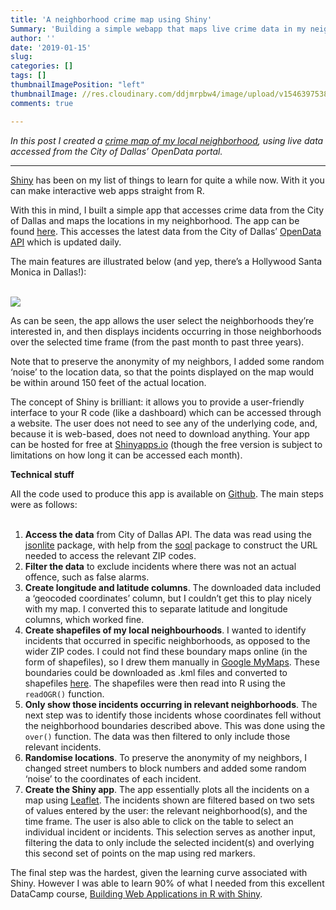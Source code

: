 ```yaml
---
title: 'A neighborhood crime map using Shiny'
Summary: 'Building a simple webapp that maps live crime data in my neighborhood.'
author: ''
date: '2019-01-15'
slug: 
categories: []
tags: []
thumbnailImagePosition: "left"
thumbnailImage: //res.cloudinary.com/ddjmrpbw4/image/upload/v1546397538/crimemap.png
comments: true

---
```

_In this post I created a [crime map of my local neighborhood](https://stevedoogue.shinyapps.io/crimemap/), using live data accessed from the City of Dallas' OpenData portal._ 

<hr>
<!--more--->
[Shiny](https://shiny.rstudio.com/) has been on my list of things to learn for quite a while now. With it you can make interactive web apps straight from R. 

With this in mind, I built a simple app that accesses crime data from the City of Dallas and maps the locations in my neighborhood. The app can be found [here](https://stevedoogue.shinyapps.io/crimemap/). This accesses the latest data from the City of Dallas' [OpenData API](https://www.dallasopendata.com/Public-Safety/Police-Incidents/qv6i-rri7) which is updated daily.

The main features are illustrated below (and yep, there's a Hollywood Santa Monica in Dallas!):  
&nbsp;


![](https://res.cloudinary.com/ddjmrpbw4/image/upload/v1546723680/crimemapgif.gif)


As can be seen, the app allows the user select the neighborhoods they're interested in, and then displays incidents occurring in those neighborhoods over the selected time frame (from  the past month to past three years).

Note that to preserve the anonymity of my neighbors, I added some random 'noise' to the location data, so that the points displayed on the map would be within around 150 feet of the actual location.

The concept of Shiny is brilliant: it allows you to provide a user-friendly interface to your R code (like a dashboard) which can be accessed through a website. The user does not need to see any of the underlying code, and, because it is web-based, does not need to download anything. Your app can be hosted for free at [Shinyapps.io](https://shiny.rstudio.com/deploy/) (though the free version is subject to limitations on how long it can be accessed each month). 

__Technical stuff__

All the code used to produce this app is available on [Github](https://github.com/SteveRxD/Blog/tree/master/content/post/post03-crime-map). The main steps were as follows:  
&nbsp;

1. **Access the data** from City of Dallas API. The data was read using the [jsonlite](https://cran.r-project.org/web/packages/jsonlite/jsonlite.pdf) package, with help from the [soql](https://cran.r-project.org/web/packages/soql/soql.pdf) package to construct the URL needed to access the relevant ZIP codes.   
2. **Filter the data** to exclude incidents where there was not an actual offence, such as false alarms.  
3. **Create longitude and latitude columns**. The downloaded data included a 'geocoded coordinates' column, but I couldn't get this to play nicely with my map. I converted this to separate latitude and longitude columns, which worked fine.
4. **Create shapefiles of my local neighbourhoods**. I wanted to identify incidents that occurred in specific neighborhoods, as opposed to the wider ZIP codes. I could not find these boundary maps online (in the form of shapefiles), so I drew them manually in [Google MyMaps](https://www.google.com/maps/about/mymaps/). These boundaries could be downloaded as .kml files and converted to shapefiles [here](https://mygeodata.cloud/converter/kml-to-shp). The shapefiles were then read into R using the `readOGR()` function.
5. **Only show those incidents occurring in relevant neighborhoods**. The next step was to identify those incidents whose coordinates fell without the neighborhood boundaries described above. This was done using the `over()` function. The data was then filtered to only include those relevant incidents.
6. **Randomise locations**. To preserve the anonymity of my neighbors, I changed street numbers to block numbers and added some random 'noise' to the coordinates of each incident.
7. **Create the Shiny app**. The app essentially plots all the incidents on a map using [Leaflet](https://rstudio.github.io/leaflet/). The incidents shown are filtered based on two sets of values entered by the user: the relevant neighborhood(s), and the time frame. The user is also able to click on the table to select an individual incident or incidents. This selection serves as another input, filtering the data to only include the selected incident(s) and overlying this second set of points on the map using red markers.

The final step was the hardest, given the learning curve associated with Shiny. However I was able to learn 90% of what I needed from this excellent DataCamp course, [Building Web Applications in R with Shiny](https://www.datacamp.com/courses/building-web-applications-in-r-with-shiny).




